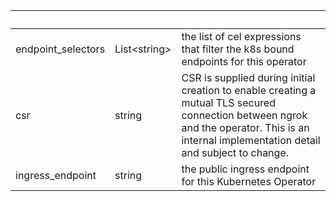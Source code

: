 | &nbsp; | &nbsp; | &nbsp; |
|---|---|---|
| endpoint_selectors | List&lt;string&gt; | the list of cel expressions that filter the k8s bound endpoints for this operator |
| csr | string | CSR is supplied during initial creation to enable creating a mutual TLS secured connection between ngrok and the operator. This is an internal implementation detail and subject to change. |
| ingress_endpoint | string | the public ingress endpoint for this Kubernetes Operator |